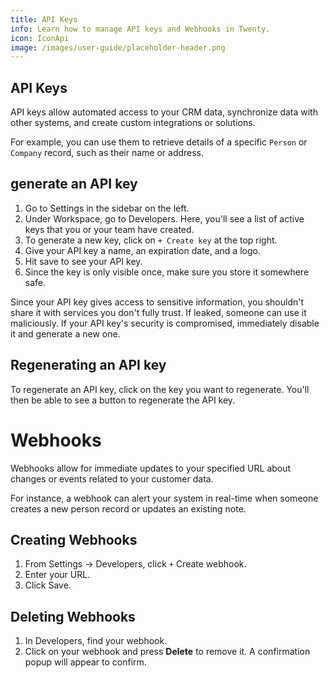 ```yaml
---
title: API Keys
info: Learn how to manage API keys and Webhooks in Twenty.
icon: IconApi
image: /images/user-guide/placeholder-header.png
---
```


## API Keys

API keys allow automated access to your CRM data, synchronize data with other systems, and create custom integrations or solutions. 

For example, you can use them to retrieve details of a specific `Person` or `Company` record, such as their name or address.

## generate an API key

1. Go to Settings in the sidebar on the left.
2. Under Workspace, go to Developers. Here, you'll see a list of active keys that you or your team have created.
3. To generate a new key, click on `+ Create key` at the top right. 
4. Give your API key a name, an expiration date, and a logo.
5. Hit save to see your API key. 
6. Since the key is only visible once, make sure you store it somewhere safe. 

<div class="warning">
Since your API key gives access to sensitive information, you shouldn't share it with services you don't fully trust. If leaked, someone can use it maliciously. If your API key's security is compromised, immediately disable it and generate a new one.
</div>


## Regenerating an API key

To regenerate an API key, click on the key you want to regenerate. You'll then be able to see a button to regenerate the API key.

# Webhooks

Webhooks allow for immediate updates to your specified URL about changes or events related to your customer data.

For instance, a webhook can alert your system in real-time when someone creates a new person record or updates an existing note.

## Creating Webhooks

1. From Settings -> Developers, click `+` Create webhook.
2. Enter your URL.
3. Click Save.

## Deleting Webhooks

1. In Developers, find your webhook.
2. Click on your webhook and press **Delete** to remove it. A confirmation popup will appear to confirm.